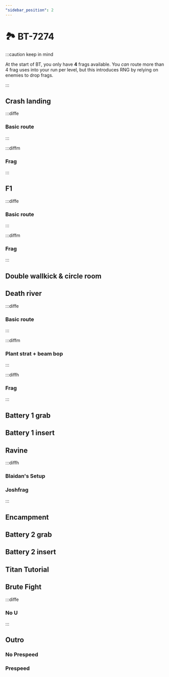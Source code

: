 ```yaml
---
"sidebar_position": 2
---
```



# 🏞️ BT-7274

:::caution keep in mind

At the start of BT, you only have **4** frags available. You *can* route more than 4 frag uses into your run per level, but this introduces RNG by relying on enemies to drop frags.

:::


## Crash landing

:::diffe

### Basic route

:::


:::diffm

### Frag

:::


## F1

:::diffe 

### Basic route

:::

:::diffm 

### Frag

:::




## Double wallkick & circle room

## Death river

:::diffe

### Basic route

:::

:::diffm

### Plant strat + beam bop

:::

:::diffh

### Frag

:::

## Battery 1 grab

## Battery 1 insert

## Ravine

:::diffh

### Blaidan's Setup

### Joshfrag

:::

## Encampment

## Battery 2 grab

## Battery 2 insert

## Titan Tutorial

## Brute Fight

:::diffe

### No U

:::

## Outro

### No Prespeed

### Prespeed

